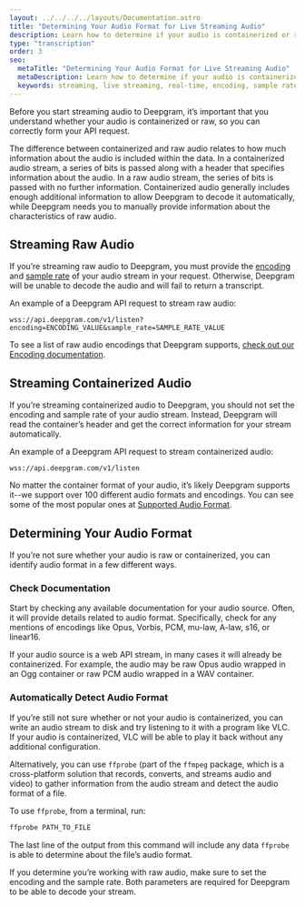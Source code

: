```yaml
---
layout: ../../../../layouts/Documentation.astro
title: "Determining Your Audio Format for Live Streaming Audio"
description: Learn how to determine if your audio is containerized or raw, and what this means for correctly formatting your requests to Deepgram's API.
type: "transcription"
order: 3
seo:
  metaTitle: "Determining Your Audio Format for Live Streaming Audio"
  metaDescription: Learn how to determine if your audio is containerized or raw, and what this means for correctly formatting your requests to Deepgram's API.
  keywords: streaming, live streaming, real-time, encoding, sample rate, raw, containerized, audio source
---
```


Before you start streaming audio to Deepgram, it’s important that you understand whether your audio is containerized or raw, so you can correctly form your API request.

The difference between containerized and raw audio relates to how much information about the audio is included within the data. In a containerized audio stream, a series of bits is passed along with a header that specifies information about the audio. In a raw audio stream, the series of bits is passed with no further information. Containerized audio generally includes enough additional information to allow Deepgram to decode it automatically, while Deepgram needs you to manually provide information about the characteristics of raw audio.

## Streaming Raw Audio

If you’re streaming raw audio to Deepgram, you must provide the [encoding](/documentation/features/encoding/) and [sample rate](/documentation/features/sample-rate/) of your audio stream in your request. Otherwise, Deepgram will be unable to decode the audio and will fail to return a transcript.

An example of a Deepgram API request to stream raw audio:

```text
wss://api.deepgram.com/v1/listen?encoding=ENCODING_VALUE&sample_rate=SAMPLE_RATE_VALUE
```

To see a list of raw audio encodings that Deepgram supports, [check out our Encoding documentation](/documentation/features/encoding/).

## Streaming Containerized Audio

If you’re streaming containerized audio to Deepgram, you should not set the encoding and sample rate of your audio stream. Instead, Deepgram will read the container’s header and get the correct information for your stream automatically.

An example of a Deepgram API request to stream containerized audio:

```text
wss://api.deepgram.com/v1/listen
```

No matter the container format of your audio, it’s likely Deepgram supports it--we support over 100 different audio formats and encodings. You can see some of the most popular ones at [Supported Audio Format](/documentation/getting-started/audio-formats/).

## Determining Your Audio Format

If you’re not sure whether your audio is raw or containerized, you can identify audio format in a few different ways.

### Check Documentation

Start by checking any available documentation for your audio source. Often, it will provide details related to audio format. Specifically, check for any mentions of encodings like Opus, Vorbis, PCM, mu-law, A-law, s16, or linear16.

If your audio source is a web API stream, in many cases it will already be containerized. For example, the audio may be raw Opus audio wrapped in an Ogg container or raw PCM audio wrapped in a WAV container.

### Automatically Detect Audio Format

If you’re still not sure whether or not your audio is containerized, you can write an audio stream to disk and try listening to it with a program like VLC. If your audio is containerized, VLC will be able to play it back without any additional configuration.

Alternatively, you can use `ffprobe` (part of the `ffmpeg` package, which is a cross-platform solution that records, converts, and streams audio and video) to gather information from the audio stream and detect the audio format of a file.

To use `ffprobe`, from a terminal, run:

```bash
ffprobe PATH_TO_FILE
```

The last line of the output from this command will include any data `ffprobe` is able to determine about the file’s audio format.

<Alert type="warning">

If you determine you’re working with raw audio, make sure to set the encoding and the sample rate. Both parameters are required for Deepgram to be able to decode your stream.

</Alert>
